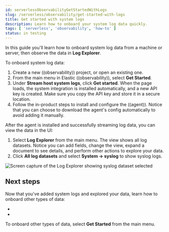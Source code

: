 ```yaml
---
id: serverlessObservabilityGetStartedWithLogs
slug: /serverless/observability/get-started-with-logs
title: Get started with system logs
description: Learn how to onboard your system log data quickly.
tags: [ 'serverless', 'observability', 'how-to' ]
status: in testing
---
```


<p><DocBadge template="technical preview" /></p>

In this guide you'll learn how to onboard system log data from a machine or server,
then observe the data in **Log Explorer**.

To onboard system log data:

1. <DocLink id="serverlessObservabilityCreateAnObservabilityProject">Create a new ((observability)) project</DocLink>, or open an existing one.
1. From the main menu in Elastic ((observability)), select **Get Started**.
1. Under **Stream host system logs**, click **Get started**.
When the page loads, the system integration is installed automatically, and a new API key is created.
Make sure you copy the API key and store it in a secure location.
1. Follow the in-product steps to install and configure the ((agent)).
Notice that you can choose to download the agent's config automatically to avoid adding it manually.

After the agent is installed and successfully streaming log data, you can view the data in the UI:

1. Select **Log Explorer** from the main menu. The view shows all log datasets.
Notice you can add fields, change the view, expand a document to see details,
and perform other actions to explore your data.
1. Click **All log datasets** and select **System -> syslog** to show syslog logs.

![Screen capture of the Log Explorer showing syslog dataset selected](../images/log-explorer-select-syslogs.png)

## Next steps

Now that you've added system logs and explored your data,
learn how to onboard other types of data:

* <DocLink id="serverlessObservabilityStreamLogFiles"/>
* <DocLink id="serverlessObservabilityApmGetStarted"/>

To onboard other types of data, select **Get Started** from the main menu.

